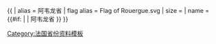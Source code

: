 {{ {{{1<noinclude>|country showdata</noinclude>}}}
| alias = 阿韦龙省
| flag alias = Flag of Rouergue.svg
| size = {{{size|}}}
| name = {{#if: {{{name|}}} | {{{name|}}} | 阿韦龙省 }}
}}<noinclude>
[[Category:法国省份资料模板]]
</noinclude>